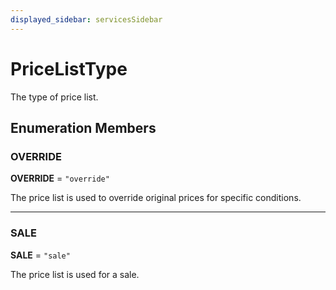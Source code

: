 ```yaml
---
displayed_sidebar: servicesSidebar
---
```



# PriceListType

The type of price list.

## Enumeration Members

### OVERRIDE

 **OVERRIDE** = `"override"`

The price list is used to override original prices for specific conditions.

___

### SALE

 **SALE** = `"sale"`

The price list is used for a sale.

